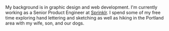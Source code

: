 My background is in graphic design and web development. I'm currently working as a Senior Product Engineer at [Sprinklr](https://sprinklr.com). I spend some of my free time exploring hand lettering and sketching as well as hiking in the Portland area with my wife, son, and our dogs.
